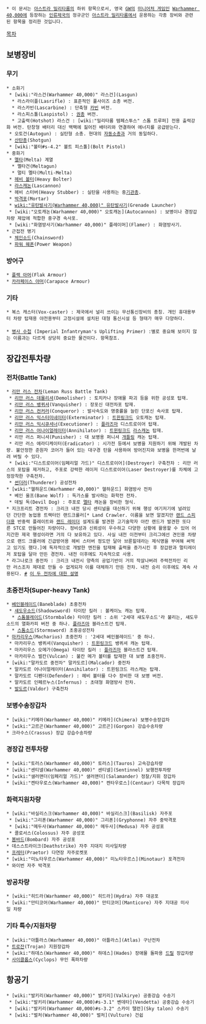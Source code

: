  * 이 문서는 [[아스트라 밀리타룸]]의 하위 항목으로서, 영국 [[게임즈 워크숍|GW]]의 [[미니어처 게임]]인 [[Warhammer 40,000]]에 등장하는 [[인류제국]]의 정규군인 [[아스트라 밀리타룸]]에서 운용하는 각종 장비와 관련된 항목을 정리한 것입니다.

[[목차]]

== 보병장비 ==
=== 무기 ===
 * 소화기
  * [wiki:"라스건(Warhammer 40,000)" 라스건](Lasgun)
   * 라스라이플(Lasrifle) : 표준적인 풀사이즈 소총 버전.
   * 라스카빈(Lascarbine) : 단축형 [[카빈]] 버전.
   * 라스피스톨(Laspistol) : [[권총]] 버전.
   * 고출력(Hotshot) 라스건 : [wiki:"밀리타룸 템페스투스" 스톰 트루퍼] 전용 출력강화 버전. 탄창형 배터리 대신 백팩에 짊어진 배터리와 연결하여 에너지를 공급받는다.
  * 오토건(Autogun) : 실탄형 소총. 현대의 [[자동소총]]과 거의 동일하다. 
  * [[산탄총]](Shotgun)
  * [wiki:"볼터#s-4.2" 볼트 피스톨](Bolt Pistol)
 * 중화기
  * [[멜타]](Melta) 계열
   * 멜타건(Meltagun)
   * 멀티 멜타(Multi-Melta)
  * [[헤비 볼터]](Heavy Bolter)
  * [[라스캐논]](Lascannon)
  * 헤비 스터버(Heavy Stubber) : 실탄을 사용하는 중[[기관총]].
  * [[박격포]](Mortar)
  * [[wiki:"유탄발사기(Warhammer 40,000)" 유탄발사기]](Grenade Launcher)
  * [wiki:"오토캐논(Warhammer 40,000)" 오토캐논](Autocannon) : 보병이나 경장갑차량 제압에 적합한 중구경 속사포.
  * [wiki:"화염방사기(Warhammer 40,000)" 플레이머](Flamer) : 화염방사기.
 * 근접전 병기
  * [[체인소드]](Chainsword)
  * [[파워 웨폰]](Power Weapon)

=== 방어구 ===
 * [[플랙 아머]](Flak Armour)
 * [[카라페이스 아머]](Carapace Armour)

=== 기타 ===
 * 복스 캐스터(Vox-caster) : 제국에서 널리 쓰이는 무선통신장비의 총칭. 개인 휴대용부터 차량 탑재용 야전용부터 고정시설에 설치된 대형 통신시설 등 형태가 매우 다양하다.
 
 * [[병사 수첩]] (Imperial Infantryman's Uplifting Primer) :별로 중요해 보이지 않는 이름과는 다르게 상당히 중요한 물건이다. 항목참조.

== 장갑전투차량 ==
=== 전차(Battle Tank) ===
 * [[리만 러스 전차]](Leman Russ Battle Tank)
  * [[리만 러스 데몰리셔]](Demolisher) : 토치카나 장애물 파괴 등을 위한 공성포 탑재.
  * [[리만 러스 뱅퀴셔]](Vanquisher) : 장포신 대전차포 탑재.
  * [[리만 러스 컨커러]](Conqueror) : 발사속도와 명중률을 늘린 단포신 속사포 탑재.
  * [[리만 러스 익스터미네이터]](Exterminator) : [[트윈링크드]] 오토캐논 탑재.
  * [[리만 러스 익시큐셔너]](Executioner) : [[플라즈마]] 디스트로이어 탑재.
  * [[리만 러스 어나이얼레이터]](Annihilator) : [[트윈링크드]] [[라스캐논]] 탑재.
  * 리만 러스 퍼니셔(Punisher) : 대 보병용 퍼니셔 [[개틀링]] 캐논 탑재.
  * 리만 러스 에라디케이터(Eradicator) : 시가전 등에서 보병을 지원하기 위해 개발된 차량. 불안정한 준원자 코어가 들어 있는 대구경 탄을 사용하여 방어진지와 보병을 한꺼번에 날려 버릴 수 있다.
  * [wiki:"디스트로이어(임페리얼 가드)" 디스트로이어](Destroyer) 구축전차 : 리만 러스의 포탑을 제거하고, 주포로 강력한 레이저 디스트로이어(Laser Destroyer)를 차체에 고정장착한 구축전차.
  * [[썬더러]](Thunderer) 공성전차
 * [wiki:"헬하운드(Warhammer 40,000)" 헬하운드] 화염방사 전차
  * 베인 울프(Bane Wolf) : 독가스를 발사하는 화학전 전차.
  * 데빌 독(Devil Dog) : 주포로 [[멜타]] 캐논을 장비한 형식.
 * 지크프리트 경전차 : 크리크 내전 당시 센티널을 대신하기 위해 행성 여기저기에 널려있던 간단한 농업용 트랙터인 랜드크롤러[* Land Crawler. 이름을 보면 알겠지만 [[랜드 스피더]]용 반중력 플레이트와 [[랜드 레이더]] 설계도를 발견한 고기술학자 아칸 랜드가 발견한 또다른 STC로 만들어진 차량이다. 정비성과 신뢰성이 우수하고 다양한 상황에 활용할 수 있어 어지간한 제국 행성이라면 거의 다 보유하고 있다. 사실 내전 이전부터 크리그에선 견인용 차량으로 랜드 크롤러에 긴급방어용 헤비 스터버 정도만 달아 브륜힐데라는 제식명을 부여해 써먹고 있기도 했다.]에 독자적으로 개발한 엔진을 탑재해 출력을 증가시킨 후 장갑판과 멀티레이저 포탑을 달아 만든 경전차. 내전 이후에도 지속적으로 사용. 
 * 라그나로크 중전차 : 크리크 내전시 양측의 공업기반이 거의 작살나버려 주력전차인 리만 러스조차 제대로 만들 수 없게되자 이를 대체하기 만든 전차. 내전 승리 이후에도 계속 사용된다. [http://gall.dcinside.com/board/view/?id=warhammer&no=1187523&page=7 #] [http://kimtekeng.egloos.com/2994860 이 두 전차에 대한 설명]

=== 초중전차(Super-heavy Tank) ===
 * [[베인블레이드]](Baneblade) 초중전차
  * [[섀도우소드]](Shadowsword) 타이탄 킬러 : 볼케이노 캐논 탑재.
   * [[스톰블레이드]](Stormbalde) 타이탄 킬러 : 소위 '2세대 섀도우소드'라 불리는, 섀도우소드의 열화카피 버전 중 하나. [[플라즈마]] 블라스트건 탑재.
   * [[스톰소드]](Stormsword) 초중공성전차
 * [[마카리우스]](Macharius) 초중전차 : '2세대 베인블레이드' 중 하나.
  * 마카리우스 뱅퀴셔(Vanquisher) : [[트윈링크드]] 뱅퀴셔 캐논 탑재.
  * 마카리우스 오메가(Omega) 타이탄 킬러 : [[플라즈마]] 블라스트건 탑재.
  * 마카리우스 벌칸(Vulcan) : 불칸 메가 볼터를 탑재한 대 보병 초중전차.
 * [wiki:"말카도르 중전차" 말카도르](Malcador) 중전차
  * 말카도르 어나이얼레이터(Annihilator) : 트윈링크드 라스캐논 탑재.
  * 말카도르 디펜더(Defender) : 헤비 볼터를 다수 장비한 대 보병 버전.
  * 말카도르 인페르누스(Infernus) : 초대형 화염방사 전차.
  * [[발도르]](Valdor) 구축전차

=== 보병수송장갑차 ===
 * [wiki:"키메라(Warhammer 40,000)" 키메라](Chimera) 보병수송장갑차
 * [wiki:"고르곤(Warhammer 40,000)" 고르곤](Gorgon) 강습수송차량
 * 크라수스(Crassus) 장갑 강습수송차량

=== 경장갑 전투차량 ===
 * [wiki:"토러스(Warhammer 40,000)" 토러스](Tauros) 고속강습차량
 * [wiki:"센티넬(Warhammer 40,000)" 센티넬](Sentinnel) 보행전투차량
 * [wiki:"샐러맨더(임페리얼 가드)" 샐러맨더](Salamander) 정찰/지휘 장갑차
 * [wiki:"켄타우로스(Warhammer 40,000)" 켄타우로스](Centaur) 다목적 장갑차

=== 화력지원차량 ===
 * [wiki:"바실리스크(Warhammer 40,000)" 바실리스크](Basilisk) 자주포
  * [wiki:"그리폰(Warhammer 40,000)" 그리폰](Gryphonne) 자주 중박격포
  * [wiki:"메두사(Warhammer 40,000)" 메두사](Medusa) 자주 공성포
  * 콜로서스(Colossus) 자주 공성포
 * [[봄바드]](Bombard) 자주 공성포
 * 데스스트라이크(Deathstrike) 자주 지대지 미사일차량
 * [[프레터]](Praetor) 다연장 자주로켓포
 * [wiki:"미노타우르스(Warhammer 40,000)" 미노타우르스](Minotaur) 포격전차
 * 와이번 자주 박격포

=== 방공차량 ===
 * [wiki:"히드라(Warhammer 40,000)" 히드라](Hydra) 자주 대공포
 * [wiki:"만티코어(Warhammer 40,000)" 만티코어](Manticore) 자주 지대공 미사일 차량

=== 기타 특수/지원차량 ===
 * [wiki:"아틀라스(Warhammer 40,000)" 아틀라스](Atlas) 구난전차
 * [[트로잔]](Trojan) 지원장갑차
 * [wiki:"하데스(Warhammer 40,000)" 하데스](Hades) 장애물 돌파용 [[드릴]] 장갑차량
 * [[사이클롭스]](Cyclops) 무인 폭파차량

== 항공기 ==
 * [wiki:"발키리(Warhammer 40,000)" 발키리](Valkirye) 공중강습 수송기
  * [wiki:"발키리(Warhammer 40,000)#s-3.1" 벤데타](Vendetta) 공중강습 수송기
  * [wiki:"발키리(Warhammer 40,000)#s-3.2" 스카이 탤런](Sky talon) 수송기
  * [wiki:"벌처(Warhammer 40,000)" 벌처](Vulture) 건쉽
